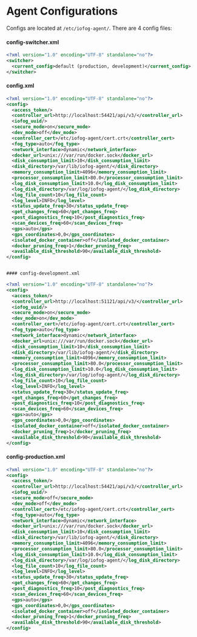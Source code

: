 # Agent Configurations

Configs are located at `/etc/iofog-agent/`. There are 4 config files:

#### config-switcher.xml

```xml
<?xml version="1.0" encoding="UTF-8" standalone="no"?>
<switcher>
  <current_config>default (production, development)</current_config>
</switcher>
```

#### config.xml

```xml
<?xml version="1.0" encoding="UTF-8" standalone="no"?>
<config>
  <access_token/>
  <controller_url>http://localhost:54421/api/v3/</controller_url>
  <iofog_uuid/>
  <secure_mode>on</secure_mode>
  <dev_mode>off</dev_mode>
  <controller_cert>/etc/iofog-agent/cert.crt</controller_cert>
  <fog_type>auto</fog_type>
  <network_interface>dynamic</network_interface>
  <docker_url>unix:///var/run/docker.sock</docker_url>
  <disk_consumption_limit>10</disk_consumption_limit>
  <disk_directory>/var/lib/iofog-agent/</disk_directory>
  <memory_consumption_limit>4096</memory_consumption_limit>
  <processor_consumption_limit>80.0</processor_consumption_limit>
  <log_disk_consumption_limit>10.0</log_disk_consumption_limit>
  <log_disk_directory>/var/log/iofog-agent/</log_disk_directory>
  <log_file_count>10</log_file_count>
  <log_level>INFO</log_level>
  <status_update_freq>30</status_update_freq>
  <get_changes_freq>60</get_changes_freq>
  <post_diagnostics_freq>10</post_diagnostics_freq>
  <scan_devices_freq>60</scan_devices_freq>
  <gps>auto</gps>
  <gps_coordinates>0,0</gps_coordinates>
  <isolated_docker_container>off</isolated_docker_container>
  <docker_pruning_freq>1</docker_pruning_freq>
  <available_disk_threshold>90</available_disk_threshold>
</config>


#### config-development.xml

<?xml version="1.0" encoding="UTF-8" standalone="no"?>
<config>
  <access_token/>
  <controller_url>http://localhost:51121/api/v3/</controller_url>
  <iofog_uuid/>
  <secure_mode>on</secure_mode>
  <dev_mode>on</dev_mode>
  <controller_cert>/etc/iofog-agent/cert.crt</controller_cert>
  <fog_type>auto</fog_type>
  <network_interface>dynamic</network_interface>
  <docker_url>unix:///var/run/docker.sock</docker_url>
  <disk_consumption_limit>10</disk_consumption_limit>
  <disk_directory>/var/lib/iofog-agent/</disk_directory>
  <memory_consumption_limit>4096</memory_consumption_limit>
  <processor_consumption_limit>80.0</processor_consumption_limit>
  <log_disk_consumption_limit>10.0</log_disk_consumption_limit>
  <log_disk_directory>/var/log/iofog-agent/</log_disk_directory>
  <log_file_count>10</log_file_count>
  <log_level>INFO</log_level>
  <status_update_freq>30</status_update_freq>
  <get_changes_freq>60</get_changes_freq>
  <post_diagnostics_freq>10</post_diagnostics_freq>
  <scan_devices_freq>60</scan_devices_freq>
  <gps>auto</gps>
  <gps_coordinates>0,0</gps_coordinates>
  <isolated_docker_container>off</isolated_docker_container>
  <docker_pruning_freq>1</docker_pruning_freq>
  <available_disk_threshold>90</available_disk_threshold>
</config>
```

#### config-production.xml

```xml
<?xml version="1.0" encoding="UTF-8" standalone="no"?>
<config>
  <access_token/>
  <controller_url>http://localhost:54421/api/v3/</controller_url>
  <iofog_uuid/>
  <secure_mode>off</secure_mode>
  <dev_mode>off</dev_mode>
  <controller_cert>/etc/iofog-agent/cert.crt</controller_cert>
  <fog_type>auto</fog_type>
  <network_interface>dynamic</network_interface>
  <docker_url>unix:///var/run/docker.sock</docker_url>
  <disk_consumption_limit>10</disk_consumption_limit>
  <disk_directory>/var/lib/iofog-agent/</disk_directory>
  <memory_consumption_limit>4096</memory_consumption_limit>
  <processor_consumption_limit>80.0</processor_consumption_limit>
  <log_disk_consumption_limit>10.0</log_disk_consumption_limit>
  <log_disk_directory>/var/log/iofog-agent/</log_disk_directory>
  <log_file_count>10</log_file_count>
  <log_level>INFO</log_level>
  <status_update_freq>30</status_update_freq>
  <get_changes_freq>60</get_changes_freq>
  <post_diagnostics_freq>10</post_diagnostics_freq>
  <scan_devices_freq>60</scan_devices_freq>
  <gps>auto</gps>
  <gps_coordinates>0,0</gps_coordinates>
  <isolated_docker_container>off</isolated_docker_container>
  <docker_pruning_freq>1</docker_pruning_freq>
  <available_disk_threshold>90</available_disk_threshold>
</config>
```


<EditPageAdmonition />
